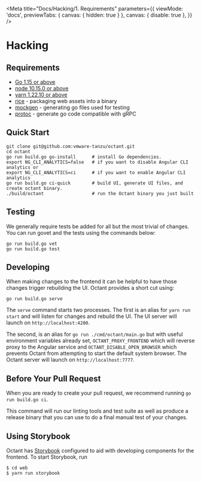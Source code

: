 
<Meta
  title="Docs/Hacking/1. Requirements"
  parameters={{
    viewMode: 'docs',
    previewTabs: { canvas: { hidden: true } },
    canvas: { disable: true },
  }}
/>

# Hacking

## Requirements

* [Go 1.15 or above](https://golang.org/dl/)
* [node 10.15.0 or above](https://nodejs.org/en/)
* [yarn 1.22.10 or above](https://www.npmjs.com/package/yarn)
* [rice](https://github.com/GeertJohan/go.rice) - packaging web assets into a binary
* [mockgen](https://github.com/golang/mock) - generating go files used for testing
* [protoc](https://github.com/golang/protobuf) - generate go code compatible with gRPC

## Quick Start

    git clone git@github.com:vmware-tanzu/octant.git
    cd octant
    go run build.go go-install      # install Go dependencies.
    export NG_CLI_ANALYTICS=false   # if you want to disable Angular CLI analytics or
    export NG_CLI_ANALYTICS=ci      # if you want to enable Angular CLI analytics
    go run build.go ci-quick        # build UI, generate UI files, and create octant binary.
    ./build/octant                  # run the Octant binary you just built

## Testing

We generally require tests be added for all but the most trivial of changes. You can run govet and the tests using the commands below:

    go run build.go vet
    go run build.go test

## Developing

When making changes to the frontend it can be helpful to have those changes trigger rebuilding the UI. Octant provides a short cut
using:

    go run build.go serve

The `serve` command starts two processes. The first is an alias for `yarn run start` and will listen for changes and rebuild the UI.
The UI server will launch on `http://localhost:4200`.

The second, is an alias for `go run ./cmd/octant/main.go` but with useful environment variables already set, `OCTANT_PROXY_FRONTEND` which will reverse proxy to the Angular service and `OCTANT_DISABLE_OPEN_BROWSER` which prevents Octant from attempting to start the default system browser. The Octant server will launch on `http://localhost:7777`.

## Before Your Pull Request

When you are ready to create your pull request, we recommend running `go run build.go ci`.

This command will run our linting tools and test suite as well as produce a release binary that you can use to do a final
manual test of your changes.

## Using Storybook

Octant has [Storybook](https://storybook.js.org/) configured to aid with developing components for the frontend. To start Storybook, run

```console
$ cd web
$ yarn run storybook
```
